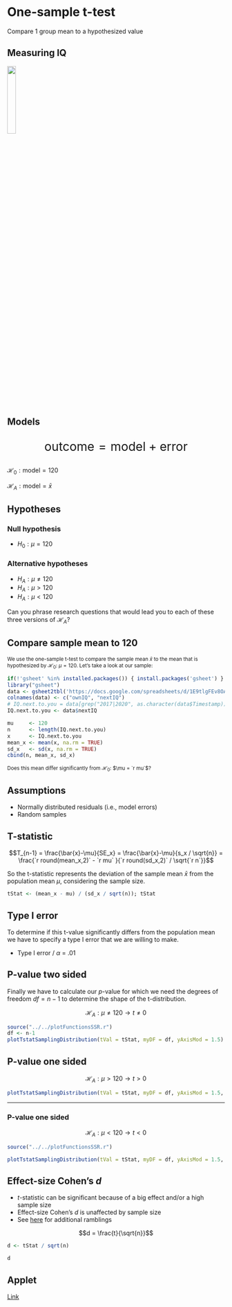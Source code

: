 # One-sample t-test {.section}

Compare 1 group mean to a hypothesized value

## Measuring IQ

<img src="../../images/qr_mxyau.png" style="width:20%;"/>

<!-- <p style="font-size: 30px;"> https://edu.nl/mxyau</p> -->

## Models {.center}

<div style="font-size:200%;;">
$$\text{outcome} = \text{model} + \text{error}$$
</div>


$\mathcal{H}_0:  \text{model} = 120$

$\mathcal{H}_A:  \text{model} = \bar{x}$

## Hypotheses {.subsection .smaller}

### Null hypothesis

* $H_0: \mu = 120$

### Alternative hypotheses

* $H_A: \mu \neq 120$
* $H_A: \mu > 120$
* $H_A: \mu < 120$

Can you phrase research questions that would lead you to each of these three versions of $\mathcal{H}_A$?



## Compare sample mean to 120

<small>
We use the one-sample t-test to compare the sample mean $\bar{x}$ to the mean that is hypothesized by $\mathcal{H}_0$: $\mu = 120$. Let's take a look at our sample:
</small>

```r
if(!'gsheet' %in% installed.packages()) { install.packages('gsheet') }
library("gsheet")
data <- gsheet2tbl('https://docs.google.com/spreadsheets/d/1E9tlgFEv8OAyPBe_y2lwn2eUI1JmCg05Wk_wONAK1UM/edit?usp=sharing')[, -1]
colnames(data) <- c("ownIQ", "nextIQ")
# IQ.next.to.you = data[grep("2017|2020", as.character(data$Timestamp)),"IQ next to you"]
IQ.next.to.you <- data$nextIQ
```



```r
mu     <- 120
n      <- length(IQ.next.to.you)
x      <- IQ.next.to.you
mean_x <- mean(x, na.rm = TRUE)
sd_x   <- sd(x, na.rm = TRUE)
cbind(n, mean_x, sd_x)
```

<small>
Does this mean differ significantly from $\mathcal{H}_0:$ $\mu = `r mu`$?
</small>

## Assumptions

* Normally distributed residuals (i.e., model errors)
* Random samples

## T-statistic

$$T_{n-1} = \frac{\bar{x}-\mu}{SE_x} = \frac{\bar{x}-\mu}{s_x / \sqrt{n}} = \frac{`r round(mean_x,2)` - `r mu` }{`r round(sd_x,2)` / \sqrt{`r n`}}$$

So the t-statistic represents the deviation of the sample mean $\bar{x}$ from the population mean $\mu$, considering the sample size.

```r
tStat <- (mean_x - mu) / (sd_x / sqrt(n)); tStat
```

## Type I error {.subsection}

To determine if this t-value significantly differs from the population mean we have to specify a type I error that we are willing to make.

* Type I error / $\alpha$ = .01


## P-value two sided {.subsection .smaller}
Finally we have to calculate our $p$-value for which we need the degrees of freedom $df = n - 1$ to determine the shape of the t-distribution.

$$ \mathcal{H}_A: \mu \neq 120 \rightarrow t \neq 0 $$ 

```r
source("../../plotFunctionsSSR.r")
df <- n-1
plotTstatSamplingDistribution(tVal = tStat, myDF = df, yAxisMod = 1.5)
```

## P-value one sided {.subsection}


$$ \mathcal{H}_A: \mu > 120 \rightarrow t > 0 $$ 


```r
plotTstatSamplingDistribution(tVal = tStat, myDF = df, yAxisMod = 1.5, altHyp = "Negative only")
```


---

### P-value one sided


$$ \mathcal{H}_A: \mu < 120 \rightarrow t < 0 $$ 


```r
source("../../plotFunctionsSSR.r")

plotTstatSamplingDistribution(tVal = tStat, myDF = df, yAxisMod = 1.5, altHyp = "Positive only")

```




## Effect-size Cohen's $d$ {.smaller}

- $t$-statistic can be significant because of a big effect and/or a high sample size
- Effect-size Cohen's $d$ is unaffected by sample size
- See [here](https://johnnydoorn.github.io/teaching-statistics/extra-texts/EffSizeVsTestStat.html) for additional ramblings

$$d = \frac{t}{\sqrt{n}}$$

```r
d <- tStat / sqrt(n)

d
```

## Applet

[Link](https://statisticalreasoning-uva.shinyapps.io/NHST_Continuous/)
